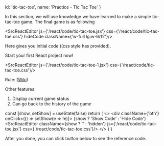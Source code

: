 
  id: 'tic-tac-toe',
  name: 'Practice - Tic Tac Toe'
}

In this section, we will use knowledge we have learned to make a simple tic-tac-toe game.
The final game is as following

<SrcReactEditor js={'/react/code/tic-tac-toe.jsx'} css={'/react/code/tic-tac-toe.css'} hideCode className={'w-full lg:w-6/12'}/>

Here gives you initial code ((css style has provided).

Start your first React project now!

<SrcReactEditor js={'/react/code/tic-tac-toe-1.jsx'} css={'/react/code/tic-tac-toe.css'}/>

Rule: ([Wiki][wiki])

Other features:

1. Display current game status
2. Can go back to the history of the game

  const [show, setShow] = useState(false)
  return (
    <>
      <div className={'btn'} onClick={() => setShow(e => !e)}>
        {show ? 'Show Code' : 'Hide Code'}
      </div>
      <SrcReactEditor
        className={show ? '' : 'hidden'}
        js={'/react/code/tic-tac-toe.jsx'}
        css={'/react/code/tic-tac-toe.css'}/>
    </>
  )
}

After you done, you can click button below to see the reference code.

<Answer/>

[wiki]: https://en.wikipedia.org/wiki/Tic-tac-toe